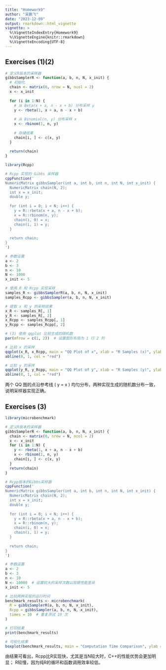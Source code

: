 ```yaml
---
title: "Homework9"
author: "吴鹏飞"
date: "2023-12-09"
output: rmarkdown::html_vignette
vignette: >
  %\VignetteIndexEntry{Homework9}
  %\VignetteEngine{knitr::rmarkdown}
  %\VignetteEncoding{UTF-8}
---
```


##    Exercises (1)(2)
```r
# 定义R版本的采样器
gibbsSamplerR <- function(a, b, n, N, x_init) {
  # 初始化
  chain <- matrix(0, nrow = N, ncol = 2)
  x <- x_init
  
  for (i in 1:N) {
    # 从 Beta(x + a, n - x + b) 分布采样 y
    y <- rbeta(1, x + a, n - x + b)
    
    # 从 Binomial(n, y) 分布采样 x
    x <- rbinom(1, n, y)
    
    # 存储结果
    chain[i, ] <- c(x, y)
  }
  
  return(chain)
}

library(Rcpp)

# Rcpp 实现的 Gibbs 采样器
cppFunction('
NumericMatrix gibbsSampler(int a, int b, int n, int N, int x_init) {
  NumericMatrix chain(N, 2);
  int x = x_init;
  double y;
  
  for (int i = 0; i < N; i++) {
    y = R::rbeta(x + a, n - x + b);
    x = R::rbinom(n, y);
    chain(i, 0) = x;
    chain(i, 1) = y;
  }
  
  return chain;
}
')

# 参数设置
a <- 2
b <- 3
n <- 10
N <- 1000
x_init <- 5

# 使用 R 和 Rcpp 实现采样
samples_R <- gibbsSamplerR(a, b, n, N, x_init)
samples_Rcpp <- gibbsSampler(a, b, n, N, x_init)

# 提取 x 和 y 的采样结果
x_R <- samples_R[, 1]
y_R <- samples_R[, 2]
x_Rcpp <- samples_Rcpp[, 1]
y_Rcpp <- samples_Rcpp[, 2]

# (3) 使用 qqplot 比较生成的随机数
par(mfrow = c(1, 2))  # 设置图形布局为 1 行 2 列

# 比较 x 的采样
qqplot(x_R, x_Rcpp, main = "QQ Plot of x", xlab = "R Samples (x)", ylab = "Rcpp Samples (x)")
abline(0, 1, col = "red")

# 比较 y 的采样
qqplot(y_R, y_Rcpp, main = "QQ Plot of y", xlab = "R Samples (y)", ylab = "Rcpp Samples (y)")
abline(0, 1, col = "red")

```

两个 QQ 图的点沿参考线 \( y = x \) 均匀分布，两种实现生成的随机数分布一致，说明采样器实现正确。

##    Exercises (3)
```r
library(microbenchmark)

# 定义R版本的采样器
gibbsSamplerR <- function(a, b, n, N, x_init) {
  chain <- matrix(0, nrow = N, ncol = 2)
  x <- x_init
  for (i in 1:N) {
    y <- rbeta(1, x + a, n - x + b)
    x <- rbinom(1, n, y)
    chain[i, ] <- c(x, y)
  }
  return(chain)
}

# Rcpp版本的Gibbs采样器
cppFunction('
NumericMatrix gibbsSampler(int a, int b, int n, int N, int x_init) {
  NumericMatrix chain(N, 2);
  int x = x_init;
  double y;
  
  for (int i = 0; i < N; i++) {
    y = R::rbeta(x + a, n - x + b);
    x = R::rbinom(n, y);
    chain(i, 0) = x;
    chain(i, 1) = y;
  }
  
  return chain;
}
')

# 参数设置
a <- 2
b <- 3
n <- 10
N <- 10000  # 设置较大的采样次数以观察性能差异
x_init <- 5

# 比较两种实现的运行时间
benchmark_results <- microbenchmark(
  R = gibbsSamplerR(a, b, n, N, x_init),
  Rcpp = gibbsSampler(a, b, n, N, x_init),
  times = 10  # 重复测试 10 次
)

# 打印结果
print(benchmark_results)

# 可视化结果
boxplot(benchmark_results, main = "Computation Time Comparison", ylab = "Time (ms)")

```

由结果可看出，Rcpp比R实现快，尤其是当N较大时，C++的性能优势会更加明显；
R较慢，因为纯R的循环和函数调用效率较低。